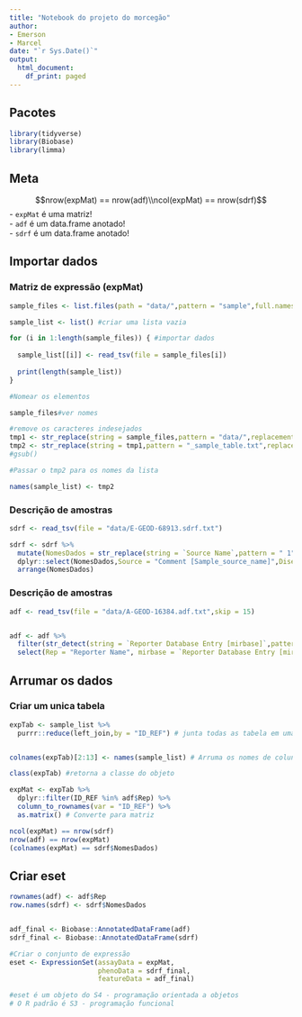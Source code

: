 ```yaml
---
title: "Notebook do projeto do morcegão"
author:
- Emerson
- Marcel
date: "`r Sys.Date()`"
output:
  html_document:
    df_print: paged
---
```


## Pacotes

```r
library(tidyverse)
library(Biobase)
library(limma)
```

## Meta

$$nrow(expMat) == nrow(adf)\\ncol(expMat) == nrow(sdrf)$$
- `expMat` é uma matriz!  
- `adf` é um data.frame anotado!  
- `sdrf` é um data.frame anotado!

## Importar dados

### Matriz de expressão (expMat)
```r
sample_files <- list.files(path = "data/",pattern = "sample",full.names = T)

sample_list <- list() #criar uma lista vazia

for (i in 1:length(sample_files)) { #importar dados
  
  sample_list[[i]] <- read_tsv(file = sample_files[i])
    
  print(length(sample_list))
}

```

```r
#Nomear os elementos

sample_files#ver nomes

#remove os caracteres indesejados
tmp1 <- str_replace(string = sample_files,pattern = "data/",replacement = "")
tmp2 <- str_replace(string = tmp1,pattern = "_sample_table.txt",replacement = "")
#gsub()

#Passar o tmp2 para os nomes da lista

names(sample_list) <- tmp2

```

### Descrição de amostras

```r
sdrf <- read_tsv(file = "data/E-GEOD-68913.sdrf.txt")

sdrf <- sdrf %>% 
  mutate(NomesDados = str_replace(string = `Source Name`,pattern = " 1",replacement = "")) %>% 
  dplyr::select(NomesDados,Source = "Comment [Sample_source_name]",Disease = "Characteristics [disease status]") %>% 
  arrange(NomesDados)
```

### Descrição de amostras

```r
adf <- read_tsv(file = "data/A-GEOD-16384.adf.txt",skip = 15)


adf <- adf %>% 
  filter(str_detect(string = `Reporter Database Entry [mirbase]`,pattern = "rno")) %>% 
  select(Rep = "Reporter Name", mirbase = `Reporter Database Entry [mirbase]`)
```


## Arrumar os dados

### Criar um unica tabela

```r
expTab <- sample_list %>% 
  purrr::reduce(left_join,by = "ID_REF") # junta todas as tabela em uma só baseada na colunas ID_REF


colnames(expTab)[2:13] <- names(sample_list) # Arruma os nomes de colunas

class(expTab) #retorna a classe do objeto

expMat <- expTab %>% 
  dplyr::filter(ID_REF %in% adf$Rep) %>% 
  column_to_rownames(var = "ID_REF") %>% 
  as.matrix() # Converte para matriz

ncol(expMat) == nrow(sdrf)
nrow(adf) == nrow(expMat)
(colnames(expMat) == sdrf$NomesDados) 
```

## Criar eset

```r
rownames(adf) <- adf$Rep
row.names(sdrf) <- sdrf$NomesDados


adf_final <- Biobase::AnnotatedDataFrame(adf)
sdrf_final <- Biobase::AnnotatedDataFrame(sdrf)

#Criar o conjunto de expressão
eset <- ExpressionSet(assayData = expMat,
                      phenoData = sdrf_final,
                      featureData = adf_final)

#eset é um objeto do S4 - programação orientada a objetos
# O R padrão é S3 - programação funcional
```

